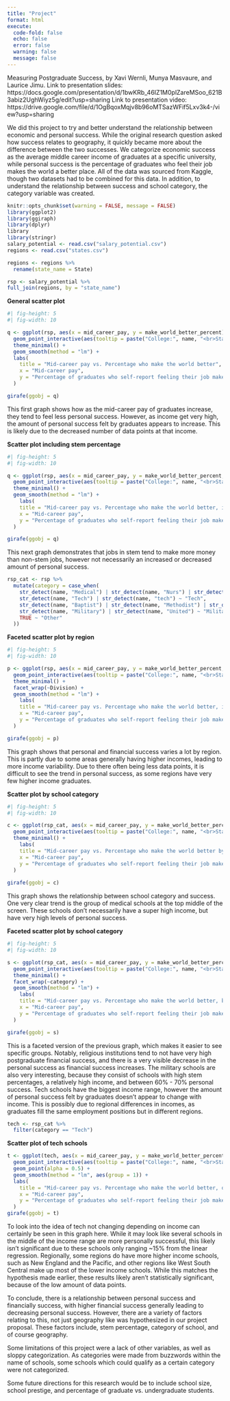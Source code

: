 ```yaml
---
title: "Project"
format: html
execute: 
  code-fold: false
  echo: false
  error: false
  warning: false
  message: false
---
```

Measuring Postgraduate Success, by Xavi Wernli, Munya Masvaure, and Laurice Jimu.
Link to presentation slides: https://docs.google.com/presentation/d/1bwKRb_46IZ1M0plZareMSoo_621B3abiz2UghWiyz5g/edit?usp=sharing
Link to presentation video: https://drive.google.com/file/d/1OgBqoxMqjv8b96oMTSazWFif5Lxv3k4-/view?usp=sharing

We did this project to try and better understand the relationship between economic and personal success.
While the original research question asked how success relates to geography, it quickly became more about the difference between the two successes.
We categorize economic success as the average middle career income of graduates at a specific university, while personal success is the percentage of graduates who feel their job makes the world a better place.
All of the data was sourced from Kaggle, though two datasets had to be combined for this data. In addition, to understand the relationship between success and school category, the category variable was created.

```r
knitr::opts_chunk$set(warning = FALSE, message = FALSE)
library(ggplot2)
library(ggiraph)
library(dplyr)
library
library(stringr)
salary_potential <- read.csv("salary_potential.csv")
regions <- read.csv("states.csv")
```

```r
regions <- regions %>%
  rename(state_name = State)

rsp <- salary_potential %>% 
full_join(regions, by = "state_name")
```
**General scatter plot**
```r
#| fig-height: 5
#| fig-width: 10

q <- ggplot(rsp, aes(x = mid_career_pay, y = make_world_better_percent)) +
  geom_point_interactive(aes(tooltip = paste("College:", name, "<br>State:", state_name, "<br>Stem   Percentage:", stem_percent)), alpha = 0.5) +
  theme_minimal() +
  geom_smooth(method = "lm") +
  labs(
    title = "Mid-career pay vs. Percentage who make the world better",
    x = "Mid-career pay",
    y = "Percentage of graduates who self-report feeling their job makes the world a better place"
  )

girafe(ggobj = q)
```

This first graph shows how as the mid-career pay of graduates increase, they tend to feel less personal success. However, as income get very high, the amount of personal success felt by graduates appears to increase. This is likely due to the decreased number of data points at that income.

**Scatter plot including stem percentage**
```r
#| fig-height: 5
#| fig-width: 10

q <- ggplot(rsp, aes(x = mid_career_pay, y = make_world_better_percent, size = stem_percent)) +
  geom_point_interactive(aes(tooltip = paste("College:", name, "<br>State:", state_name, "<br>Stem   Percentage:", stem_percent)), alpha = 0.5) +
  theme_minimal() +
  geom_smooth(method = "lm") +
    labs(
    title = "Mid-career pay vs. Percentage who make the world better, including stem percentage",
    x = "Mid-career pay",
    y = "Percentage of graduates who self-report feeling their job makes the world a better place"
  )

girafe(ggobj = q)
```

This next graph demonstrates that jobs in stem tend to make more money than non-stem jobs, however not necessarily an increased or decreased amount of personal success.

```r
rsp_cat <- rsp %>% 
  mutate(category = case_when(
    str_detect(name, "Medical") | str_detect(name, "Nurs") | str_detect(name, "Health") | str_detect(name, "Bellin") | str_detect(name, "Rush") | str_detect(name, "Samuel Merritt") ~ "Medical",
    str_detect(name, "Tech") | str_detect(name, "tech") ~ "Tech",
    str_detect(name, "Baptist") | str_detect(name, "Methodist") | str_detect(name, "Luther") | str_detect(name, "Advent") | str_detect(name, "Christian") | str_detect(name, "Franciscan")~ "Religious",
    str_detect(name, "Military") | str_detect(name, "United") ~ "Military",
    TRUE ~ "Other"
  ))
```
**Faceted scatter plot by region**
```r
#| fig-height: 5
#| fig-width: 10

p <- ggplot(rsp, aes(x = mid_career_pay, y = make_world_better_percent, color = Division)) +
  geom_point_interactive(aes(tooltip = paste("College:", name, "<br>State:", state_name, "<br>Stem   Percentage:", stem_percent)), alpha = 0.5) +
  theme_minimal() +
  facet_wrap(~Division) +
  geom_smooth(method = "lm") +
    labs(
    title = "Mid-career pay vs. Percentage who make the world better, including division",
    x = "Mid-career pay",
    y = "Percentage of graduates who self-report feeling their job makes the world a better place"
  )

girafe(ggobj = p)
```

This graph shows that personal and financial success varies a lot by region. This is partly due to some areas generally having higher incomes, leading to more income variability. Due to there often being less data points, it is difficult to see the trend in personal success, as some regions have very few higher income graduates.

**Scatter plot by school category**
```r
#| fig-height: 5
#| fig-width: 10

c <- ggplot(rsp_cat, aes(x = mid_career_pay, y = make_world_better_percent, color = category)) +
  geom_point_interactive(aes(tooltip = paste("College:", name, "<br>State:", state_name, "<br>Stem   Percentage:", stem_percent)), alpha = 0.5) +
  theme_minimal() +
    labs(
    title = "Mid-career pay vs. Percentage who make the world better by category",
    x = "Mid-career pay",
    y = "Percentage of graduates who self-report feeling their job makes the world a better place"
  )
  
girafe(ggobj = c)
```

This graph shows the relationship between school category and success. One very clear trend is the group of medical schools at the top middle of the screen. These schools don't necessarily have a super high income, but have very high levels of personal success.

**Faceted scatter plot by school category**
```r
#| fig-height: 5
#| fig-width: 10

s <- ggplot(rsp_cat, aes(x = mid_career_pay, y = make_world_better_percent, size = stem_percent, color = category)) +
  geom_point_interactive(aes(tooltip = paste("College:", name, "<br>State:", state_name, "<br>Stem   Percentage:", stem_percent)), alpha = 0.5) +
  theme_minimal() +
  facet_wrap(~category) +
  geom_smooth(method = "lm") +
    labs(
    title = "Mid-career pay vs. Percentage who make the world better, by category",
    x = "Mid-career pay",
    y = "Percentage of graduates who self-report feeling their job makes the world a better place"
  )

girafe(ggobj = s)
```
  
  This is a faceted version of the previous graph, which makes it easier to see specific groups. 
  Notably, religious institutions tend to not have very high postgraduate financial success, and there is a very visible decrease in the personal success as financial success increases. 
  The military schools are also very interesting, because they consist of schools with high stem percentages, a relatively high income, and between 60% - 70% personal success. 
  Tech schools have the biggest income range, however the amount of personal success felt by graduates doesn't appear to change with income. This is possibly due to regional differences in incomes, as graduates fill the same employment positions but in different regions.
```r
tech <- rsp_cat %>% 
  filter(category == "Tech")
```

**Scatter plot of tech schools**
```r
t <- ggplot(tech, aes(x = mid_career_pay, y = make_world_better_percent, size = stem_percent, color = Division)) +
  geom_point_interactive(aes(tooltip = paste("College:", name, "<br>State:", state_name, "<br>Region:", Division)), alpha = 0.5) +
  geom_point(alpha = 0.5) +
  geom_smooth(method = "lm", aes(group = 1)) +
  labs(
    title = "Mid-career pay vs. Percentage who make the world better, only tech schools",
    x = "Mid-career pay",
    y = "Percentage of graduates who self-report feeling their job makes the world a better place"
  )
girafe(ggobj = t)
```

To look into the idea of tech not changing depending on income can certainly be seen in this graph here. While it may look like several schools in the middle of the income range are more personally successful, this likely isn't significant due to these schools only ranging ~15% from the linear regression. Regionally, some regions do have more higher income schools, such as New England and the Pacific, and other regions like West South Central make up most of the lower income schools. While this matches the hypothesis made earlier, these results likely aren't statistically significant, because of the low amount of data points.

To conclude, there is a relationship between personal success and financially success, with higher financial success generally leading to decreasing personal success. However, there are a variety of factors relating to this, not just geography like was hypothesized in our project proposal. These factors include, stem percentage, category of school, and of course geography. 

Some limitations of this project were a lack of other variables, as well as sloppy categorization. As categories were made from buzzwords within the name of schools, some schools which could qualify as a certain category were not categorized.

Some future directions for this research would be to include school size, school prestige, and percentage of graduate vs. undergraduate students.
